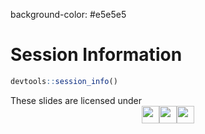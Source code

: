 

background-color: #e5e5e5

# Session Information

:::: scroll-350


```r
devtools::session_info()
```

<p></p>
:::


These slides are licensed under <br><center><a href="https://creativecommons.org/licenses/by-sa/3.0/au/"><img src="images/cc.svg" style="height:2em;"/><img src="images/by.svg" style="height:2em;"/><img src="images/sa.svg" style="height:2em;"/></a></center>



